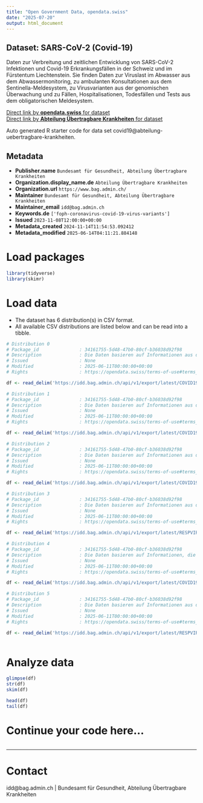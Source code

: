 ```yaml
---
title: "Open Government Data, opendata.swiss"
date: "2025-07-20"
output: html_document
---
```


## Dataset: SARS-CoV-2 (Covid-19)

Daten zur Verbreitung und zeitlichen Entwicklung von SARS-CoV-2 Infektionen und Covid-19 Erkrankungsfällen in der Schweiz und im Fürstentum Liechtenstein. Sie finden Daten zur Viruslast im Abwasser aus dem Abwassermonitoring, zu ambulanten Konsultationen aus dem Sentinella-Meldesystem, zu Virusvarianten aus der genomischen Überwachung und zu Fällen, Hospitalisationen, Todesfällen und Tests aus dem obligatorischen Meldesystem.

[Direct link by **opendata.swiss** for dataset](https://opendata.swiss/de/dataset/sars-cov-2-covid-191)<br>
[Direct link by **Abteilung Übertragbare Krankheiten** for dataset](https://idd.bag.admin.ch)

Auto generated R starter code for data set covid19@abteilung-uebertragbare-krankheiten.

## Metadata

- **Publisher.name** `Bundesamt für Gesundheit, Abteilung Übertragbare Krankheiten`
- **Organization.display_name.de** `Abteilung Übertragbare Krankheiten`
- **Organization.url** `https://www.bag.admin.ch/`
- **Maintainer** `Bundesamt für Gesundheit, Abteilung Übertragbare Krankheiten`
- **Maintainer_email** `idd@bag.admin.ch`
- **Keywords.de** `['foph-coronavirus-covid-19-virus-variants']`
- **Issued** `2023-11-08T12:00:00+00:00`
- **Metadata_created** `2024-11-14T11:54:53.092412`
- **Metadata_modified** `2025-06-14T04:11:21.884148`


# Load packages

```r

library(tidyverse)
library(skimr)

```

# Load data

-   The dataset has 6 distribution(s) in CSV format.
-   All available CSV distributions are listed below and can be read into a tibble.

```r

# Distribution 0
# Package_id               : 34161755-5d48-47b0-80cf-b36038d92f98
# Description              : Die Daten basieren auf Informationen aus dem Sentinella-⁠Meldesystem. Im Rahmen dieses Meldesystems übermitteln ambulant tätige Ärztinnen und Ärzte seit März 2020 Informationen zu Erstkonsultationen von Patientinnen und Patienten mit akuter respiratorischer Infektion (ARI) in Arztpraxen und bei Hausbesuchen.
# Issued                   : None
# Modified                 : 2025-06-11T00:00:00+00:00
# Rights                   : https://opendata.swiss/terms-of-use#terms_by

df <- read_delim('https://idd.bag.admin.ch/api/v1/export/latest/COVID19_sentinella/csv')

# Distribution 1
# Package_id               : 34161755-5d48-47b0-80cf-b36038d92f98
# Description              : Die Daten basieren auf Informationen aus dem Variantenmonitoring im Abwasser der Schweiz . Dieses Monitoring erfasst seit Februar 2021 die Verteilung der Virusvarianten von SARS-CoV-2 in Abwasserproben der teilnehmenden Abwasserreinigungsanlagen (ARA).
# Issued                   : None
# Modified                 : 2025-06-11T00:00:00+00:00
# Rights                   : https://opendata.swiss/terms-of-use#terms_by

df <- read_delim('https://idd.bag.admin.ch/api/v1/export/latest/COVID19_wastewater_sequencing/csv')

# Distribution 2
# Package_id               : 34161755-5d48-47b0-80cf-b36038d92f98
# Description              : Die Daten basieren auf Informationen aus dem nationalen genomischen SARS-⁠CoV-⁠2 Überwachungsprogramm. An diesem beteiligen sich aktuell Laboratorien der Universitätsspitäler und grösserer Regionalspitäler der Schweiz sowie eine Sequenzierungsplattform.
# Issued                   : None
# Modified                 : 2025-06-11T00:00:00+00:00
# Rights                   : https://opendata.swiss/terms-of-use#terms_by

df <- read_delim('https://idd.bag.admin.ch/api/v1/export/latest/COVID19_genomic_surveillance/csv')

# Distribution 3
# Package_id               : 34161755-5d48-47b0-80cf-b36038d92f98
# Description              : Die Daten basieren auf Informationen aus dem Sentinella-⁠Meldesystem. Im Rahmen dieses Meldesystems übermitteln ambulant tätige Ärztinnen und Ärzte Informationen zu Erstkonsultationen aufgrund akuter respiratorischer Infektion (ARI) oder grippeähnlicher Erkrankung (ILI) in Arztpraxen und bei Hausbesuchen.
# Issued                   : None
# Modified                 : 2025-06-11T00:00:00+00:00
# Rights                   : https://opendata.swiss/terms-of-use#terms_by

df <- read_delim('https://idd.bag.admin.ch/api/v1/export/latest/RESPVIRUSES_sentinella/csv')

# Distribution 4
# Package_id               : 34161755-5d48-47b0-80cf-b36038d92f98
# Description              : Die Daten basieren auf Informationen, die Laboratorien, Ärztinnen und Ärzte sowie Spitäler dem BAG im Rahmen der Meldepflicht übermittelt haben.
# Issued                   : None
# Modified                 : 2025-06-11T00:00:00+00:00
# Rights                   : https://opendata.swiss/terms-of-use#terms_by

df <- read_delim('https://idd.bag.admin.ch/api/v1/export/latest/COVID19_oblig/csv')

# Distribution 5
# Package_id               : 34161755-5d48-47b0-80cf-b36038d92f98
# Description              : Die Daten basieren auf Informationen aus dem nationalen Abwassermonitoring der Schweiz und des Fürstentums Liechtenstein. Dieses Monitoring erfasst seit Januar 2022 die Viruslast von SARS-CoV-2 und seit Juli 2023 die Viruslast von Influenza und RSV in Abwasserproben der teilnehmenden Abwasserreinigungsanlagen (ARA).
# Issued                   : None
# Modified                 : 2025-06-11T00:00:00+00:00
# Rights                   : https://opendata.swiss/terms-of-use#terms_by

df <- read_delim('https://idd.bag.admin.ch/api/v1/export/latest/RESPVIRUSES_wastewater/csv')



```

# Analyze data

```r

glimpse(df)
str(df)
skim(df)

head(df)
tail(df)

```

# Continue your code here...

```r

```

------------------------------------------------------------------------

# Contact

idd@bag.admin.ch | Bundesamt für Gesundheit, Abteilung Übertragbare Krankheiten
